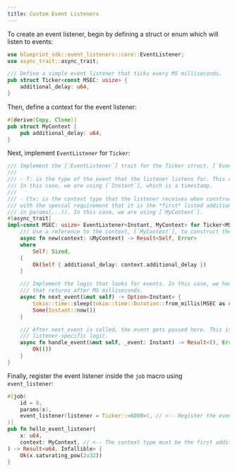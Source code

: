 ```yaml
---
title: Custom Event Listeners
---
```


To create an event listener, begin by defining a struct or enum which will listen to events:

```rust
use blueprint_sdk::event_listeners::core::EventListener;
use async_trait::async_trait;

/// Define a simple event listener that ticks every MS milliseconds.
pub struct Ticker<const MSEC: usize> {
    additional_delay: u64,
}
```

Then, define a context for the event listener:

```rust
#[derive(Copy, Clone)]
pub struct MyContext {
    pub additional_delay: u64,
}
```

Next, implement `EventListener` for `Ticker`:

```rust
/// Implement the [`EventListener`] trait for the Ticker struct. [`EventListener`] has two type parameters:
///
/// - T: is the type of the event that the listener listens for. This can be anything that is Send + Sync + 'static.
/// In this case, we are using [`Instant`], which is a timestamp.
///
/// - Ctx: is the context type that the listener receives when constructed. This can be anything that is Send + Sync + 'static,
/// with the special requirement that it is the *first* listed additional parameter in the [`job`] macro (i.e., a parameter not
/// in params(...)). In this case, we are using [`MyContext`].
#[async_trait]
impl<const MSEC: usize> EventListener<Instant, MyContext> for Ticker<MSEC> {
    /// Use a reference to the context, [`MyContext`], to construct the listener
    async fn new(context: &MyContext) -> Result<Self, Error>
    where
        Self: Sized,
    {
        Ok(Self { additional_delay: context.additional_delay })
    }

    /// Implement the logic that looks for events. In this case, we have a simple stream
    /// that returns after MS milliseconds.
    async fn next_event(&mut self) -> Option<Instant> {
        tokio::time::sleep(tokio::time::Duration::from_millis(MSEC as u64 + self.additional_delay)).await;
        Some(Instant::now())
    }

    /// After next_event is called, the event gets passed here. This is where you would implement
    /// listener-specific logic.
    async fn handle_event(&mut self, _event: Instant) -> Result<(), Error> {
        Ok(())
    }
}
```

Finally, register the event listener inside the `job` macro using `event_listener`:

```rust
#[job(
    id = 0,
    params(x),
    event_listener(listener = Ticker::<6000>), // <-- Register the event listener here
)]
pub fn hello_event_listener(
    x: u64,
    context: MyContext, // <-- The context type must be the first additional parameter
) -> Result<u64, Infallible> {
    Ok(x.saturating_pow(2u32))
}
```
